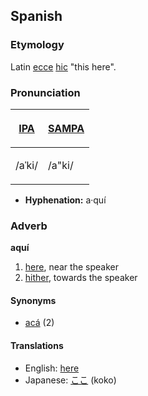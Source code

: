 ==Spanish==
===Etymology===
Latin [[ecce]] [[hic]] "this here".

===Pronunciation===
{| border=1 cellpadding=5
! [[w:International Phonetic Alphabet|IPA]] !! [[w:SAMPA|SAMPA]]
|-
| /aˈki/ || /a"ki/
|}

*'''Hyphenation:''' a·quí

===Adverb===
'''aquí'''
# [[here]], near the speaker
# [[hither]], towards the speaker

====Synonyms====
*[[acá]] (2)

====Translations====
*English: [[here]]
*Japanese: [[ここ]] (koko)